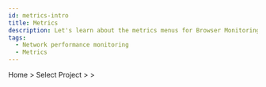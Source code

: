```yaml
---
id: metrics-intro
title: Metrics
description: Let's learn about the metrics menus for Browser Monitoring analysis.
tags:
  - Network performance monitoring
  - Metrics
---
```


Home > Select Project > <Cmdname sid="sitemap" className="uitext" /> > <Cmdname sid="tag_count" className="uitext" />


<Metricsintrov2 />  
